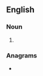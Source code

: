 ==English==

===Noun===
{{head|en|noun plural form}}

# {{plural of|amuser|lang=en}}

===Anagrams===
* {{anagrams|en|Erasmus|assumer|masseur}}